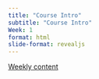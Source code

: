 ```yaml
---
title: "Course Intro"
subtitle: "Course Intro" 
Week: 1
format: html
slide-format: revealjs
---
```


[Weekly content](https://changjunlee.com/teaching/grad_stat/weekly_2/)

<br>

